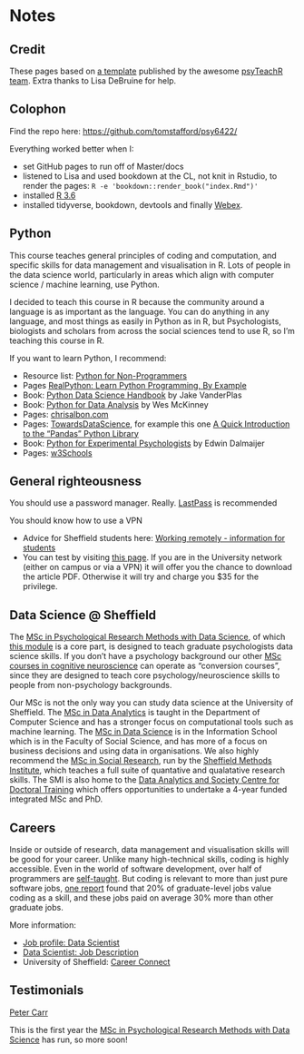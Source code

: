 # Notes

## Credit

These pages based on [a template](https://psyteachr.github.io/book-template/) published by the awesome [psyTeachR team](https://psyteachr.github.io/about/). Extra thanks to Lisa DeBruine for help.

## Colophon

Find the repo here: [https://github.com/tomstafford/psy6422/](https://github.com/tomstafford/psy6422/)

Everything worked better when I:

* set GitHub pages to run off of Master/docs
* listened to Lisa and used bookdown at the CL, not knit in Rstudio, to render the pages: ``R -e 'bookdown::render_book("index.Rmd")'``
* installed [R 3.6](https://cran.r-project.org/bin/linux/ubuntu/README.html)
* installed tidyverse, bookdown, devtools and finally [Webex](https://github.com/PsyTeachR/webex).

## Python

This course teaches general principles of coding and computation, and specific skills for data management and visualisation in R. Lots of people in the data science world, particularly in areas which align with computer science / machine learning, use Python.

I decided to teach this course in R because the community around a language is as important as the language. You can do anything in any language, and most things as easily in Python as in R, but Psychologists, biologists and scholars from across the social sciences tend to use R, so I'm teaching this course in R.

If you want to learn Python, I recommend:

* Resource list: [Python for Non-Programmers](https://wiki.python.org/moin/BeginnersGuide/NonProgrammers)
* Pages [RealPython: Learn Python Programming, By Example](https://realpython.com/start-here/)
* Book: [Python Data Science Handbook](https://jakevdp.github.io/PythonDataScienceHandbook/) by Jake VanderPlas
* Book: [Python for Data Analysis](https://wesmckinney.com/pages/book.html) by Wes McKinney
* Pages: [chrisalbon.com](https://chrisalbon.com/)
* Pages: [TowardsDataScience](https://towardsdatascience.com), for example this one [A Quick Introduction to the “Pandas” Python Library](https://towardsdatascience.com/a-quick-introduction-to-the-pandas-python-library-f1b678f34673)
* Book: [Python for Experimental Psychologists](http://www.pygaze.org/pep/) by Edwin Dalmaijer
* Pages: [w3Schools](https://www.w3schools.com/python/default.asp)

## General righteousness

You should use a password manager. Really. [LastPass](https://www.lastpass.com) is recommended

You should know how to use a VPN

* Advice for Sheffield students here: [Working remotely - information for students](https://www.sheffield.ac.uk/it-services/remote/students)
* You can test by visiting [this page](https://journals.sagepub.com/doi/full/10.1177/0956797613511466). If you are in the University network (either on campus or via a VPN) it will offer you the chance to download the article PDF. Otherwise it will try and charge you $35 for the privilege.

## Data Science @ Sheffield

The [MSc in Psychological Research Methods with Data Science](https://www.sheffield.ac.uk/psychology/prospectivepg/masters/data-science), of which [this module](index.html) is a core part, is designed to teach graduate psychologists data science skills. If you don't have a psychology background our other [MSc courses in cognitive neuroscience](https://www.sheffield.ac.uk/psychology/prospectivepg/masters) can operate as "conversion courses", since they are designed to teach core psychology/neuroscience skills to people from non-psychology backgrounds.

Our MSc is not the only way you can study data science at the University of Sheffield. The [MSc in Data Analytics](https://www.sheffield.ac.uk/postgraduate/taught/courses/2020/data-analytics-msc) is taught in the Department of Computer Science and has a stronger focus on computational tools such as machine learning. The [MSc in Data Science](https://www.sheffield.ac.uk/postgraduate/taught/courses/2020/data-science-msc) is in the Information School which is in the Faculty of Social Science, and has more of a focus on business decisions and using data in organisations. We also highly recommend the [MSc in Social Research](https://www.sheffield.ac.uk/postgraduate/taught/courses/2020/social-research-ma), run by the [Sheffield Methods Institute](https://www.sheffield.ac.uk/smi), which teaches a full suite of quantative and qualatative research skills. The SMI is also home to the [Data Analytics and Society Centre for Doctoral Training](https://www.sheffield.ac.uk/smi/postgraduate/data-analytics-society-cdt) which offers opportunities to undertake a 4-year funded integrated MSc and PhD.

## Careers

Inside or outside of research, data management and visualisation skills will be good for your career. Unlike many high-technical skills, coding is highly accessible. Even in the world of software development, over half of programmers are [self-taught](https://www.infoworld.com/article/2908474/stack-overflow-survey-finds-nearly-half-have-no-degree-in-computer-science.html). But coding is relevant to more than just pure software jobs, [one report](https://www.burning-glass.com/research-project/coding-skills/) found that 20% of graduate-level jobs value coding as a skill, and these jobs paid on average 30% more than other graduate jobs.

More information:

* [Job profile: Data Scientist](https://www.prospects.ac.uk/job-profiles/data-scientist)
* [Data Scientist: Job Description](https://targetjobs.co.uk/careers-advice/job-descriptions/454123-data-scientist-job-description)
* University of Sheffield: [Career Connect](https://www.sheffield.ac.uk/careers/careerconnect)

## Testimonials

[Peter Carr](https://www.sheffield.ac.uk/psychology/prospectivepg/masters/stories/peter-carr-1.817457)

This is the first year the [MSc in Psychological Research Methods with Data Science](https://www.sheffield.ac.uk/psychology/prospectivepg/masters/data-science) has run, so more soon!